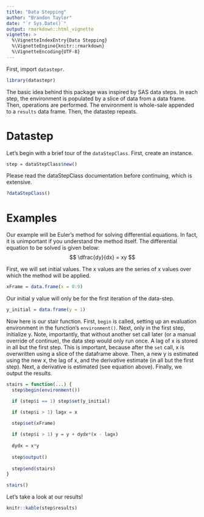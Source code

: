 ---
title: "Data Stepping"
author: "Brandon Taylor"
date: "`r Sys.Date()`"
output: rmarkdown::html_vignette
vignette: >
  %\VignetteIndexEntry{Data Stepping}
  %\VignetteEngine{knitr::rmarkdown}
  %\VignetteEncoding{UTF-8}
---

First, import `datastepr`.
```{r, message=FALSE}
library(datastepr)
```

The basic idea behind this package was inspired by SAS data steps. In each step, the environment is populated by a slice of data from a data frame. Then, operations are performed. The environment is whole-sale appended to a `results` data frame. Then, the datastep repeats.

# Datastep
Let's begin with a brief tour of the `dataStepClass`. First, create an instance.

```{r}
step = dataStepClass$new()
```

Please read the dataStepClass documentation before continuing, which is extensive.
```{r}
?dataStepClass()
```

# Examples
Our example will be Euler's method for solving differential equations. In fact, it is unimportant if you understand the method itself. The differential equation to be solved is given below:
$$ \dfrac{dy}{dx} = xy $$

First, we will set initial values. The x values are the series of x values over which the method will be applied.

```{r}
xFrame = data.frame(x = 0:9)
```


Our initial y value will only be for the first iteration of the data-step.
```{r}
y_initial = data.frame(y = 1)
```

Now here is our stair function. First, `begin` is called, setting up an evaluation environment in the function's `environment()`. Next,  only in the first step,
initialize y. Note, importantly, that without another set call later (or a manual override of continue), the data step would only run once. A lag of x is stored in all but the first step. This is important, because after the `set` call, x is overwritten using a slice of the dataframe above. Then, a new y is estimated using the new x, the lag of x, and the derivative estimate (in all but the first step). Next, a derivative is estimated (see equation above). Finally, we output the results.

```{r}
stairs = function(...) {
  step$begin(environment())

  if (step$i == 1) step$set(y_initial)

  if (step$i > 1) lagx = x

  step$set(xFrame)
  
  if (step$i > 1) y = y + dydx*(x - lagx)
 
  dydx = x*y
  
  step$output()
  
  step$end(stairs)
}

stairs()
```

Let's take a look at our results!

```{r}
knitr::kable(step$results)
```